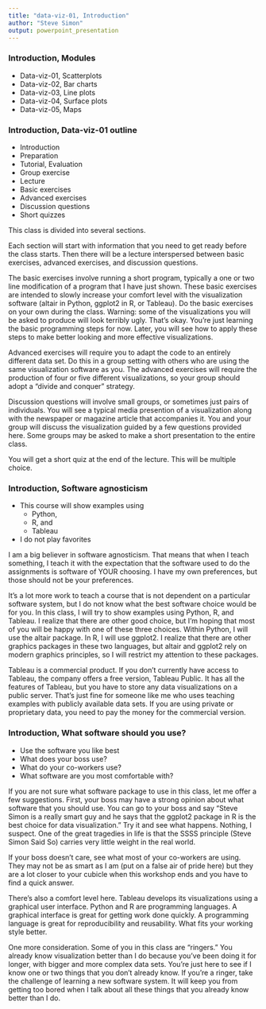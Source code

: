 ```yaml
---
title: "data-viz-01, Introduction"
author: "Steve Simon"
output: powerpoint_presentation
---
```


### Introduction, Modules
+ Data-viz-01, Scatterplots
+ Data-viz-02, Bar charts
+ Data-viz-03, Line plots
+ Data-viz-04, Surface plots
+ Data-viz-05, Maps

### Introduction, Data-viz-01 outline
+ Introduction
+ Preparation
+ Tutorial, Evaluation
+ Group exercise
+ Lecture
+ Basic exercises
+ Advanced exercises
+ Discussion questions
+ Short quizzes

<div class="notes">

This class is divided into several sections. 

Each section will start with information that you need to get ready before the class starts. Then there will be a lecture interspersed between basic exercises, advanced exercises, and discussion questions. 

The basic exercises involve running a short program, typically a one or two line modification of a program that I have just shown. These basic exercises are intended to slowly increase your comfort level with the visualization software (altair in Python, ggplot2 in R, or Tableau). Do the basic exercises on your own during the class. Warning: some of the visualizations you will be asked to produce will look terribly ugly. That's okay. You're just learning the basic programming steps for now. Later, you will see how to apply these steps to make better looking and more effective visualizations. 

Advanced exercises will require you to adapt the code to an entirely different data set. Do this in a group setting with others who are using the same visualization software as you. The advanced exercises will require the production of four or five different visualizations, so your group should adopt a "divide and conquer" strategy.

Discussion questions will involve small groups, or sometimes just pairs of individuals. You will see a typical media presention of a visualization along with the newspaper or magazine article that accompanies it. You and your group will discuss the visualization guided by a few questions provided here. Some groups may be asked to make a short presentation to the entire class.

You will get a short quiz at the end of the lecture. This will be multiple choice.

</div>

### Introduction, Software agnosticism

+ This course will show examples using
  + Python,
  + R, and 
  + Tableau
+ I do not play favorites

<div class="notes">

I am a big believer in software agnosticism. That means that when I teach something, I teach it with the expectation that the software used to do the assignments is software of YOUR choosing. I have my own preferences, but those should not be your preferences.

It's a lot more work to teach a course that is not dependent on a particular software system, but I do not know what the best software choice would be for you. In this class, I will try to show examples using Python, R, and Tableau. I realize that there are other good choice, but I'm hoping that most of you will be happy with one of these three choices. Within Python, I will use the altair package. In R, I will use ggplot2. I realize that there are other graphics packages in these two languages, but altair and ggplot2 rely on modern graphics principles, so I will restrict my attention to these packages.

Tableau is a commercial product. If you don't currently have access to Tableau, the company offers a free version, Tableau Public. It has all the features of Tableau, but you have to store any data visualizations on a public server. That's just fine for someone like me who uses teaching examples with publicly available data sets. If you are using private or proprietary data, you need to pay the money for the commercial version.

</div>

### Introduction, What software should you use?

+ Use the software you like best
+ What does your boss use?
+ What do your co-workers use?
+ What software are you most comfortable with?
  
<div class="notes">

If you are not sure what software package to use in this class, let me offer a few suggestions. First, your boss may have a strong opinion about what software that you should use. You can go to your boss and say "Steve Simon is a really smart guy and he says that the ggplot2 package in R is the best choice for data visualization." Try it and see what happens. Nothing, I suspect. One of the great tragedies in life is that the SSSS principle (Steve Simon Said So) carries very little weight in the real world.

If your boss doesn't care, see what most of your co-workers are using. They may not be as smart as I am (put on a false air of pride here) but they are a lot closer to your cubicle when this workshop ends and you have to find a quick answer.

There's also a comfort level here. Tableau develops its visualizations using a graphical user interface. Python and R are programming languages. A graphical interface is great for getting work done quickly. A programming language is great for reproducibility and reusability. What fits your working style better.

One more consideration. Some of you in this class are "ringers." You already know visualization better than I do because you've been doing it for longer, with bigger and more complex data sets. You're just here to see if I know one or two things that you don't already know. If you're a ringer, take the challenge of learning a new software system. It will keep you from getting too bored when I talk about all these things that you already know better than I do.

</div>

